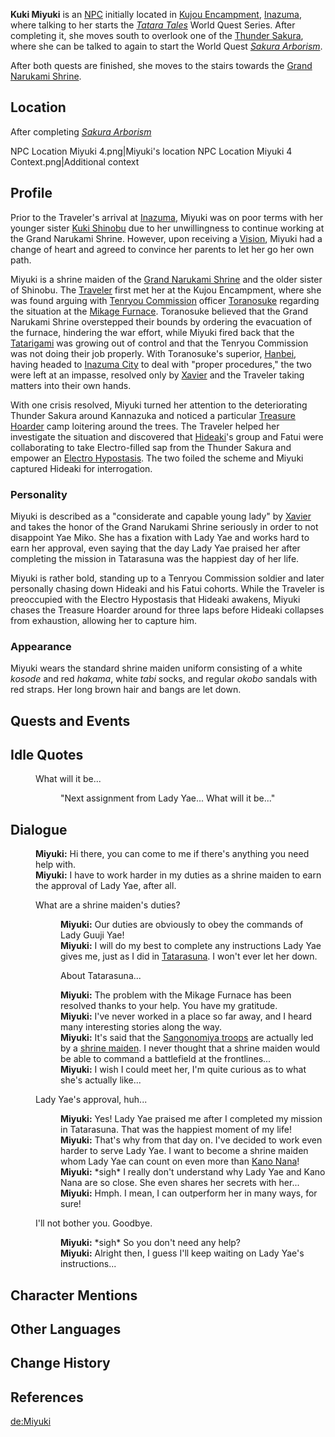 {{Character Infobox
|type             = NPC
|image            = NPC Miyuki.png
|region           = Inazuma
|affiliation      = Grand Narukami Shrine
|affiliation2     = Kuki Clan
|title            = Shrine Maiden
|mother           = Mrs. Kuki
|sibling          = Kuki Shinobu
}}
'''Kuki Miyuki''' {{Lang|ja=幸}} is an [[NPC]] initially located in [[Kujou Encampment]], [[Inazuma]], where talking to her starts the ''[[Tatara Tales]]'' World Quest Series. After completing it, she moves south to overlook one of the [[Thunder Sakura]], where she can be talked to again to start the World Quest ''[[Sakura Arborism]]''.

After both quests are finished, she moves to the stairs towards the [[Grand Narukami Shrine]].

==Location==
;After completing ''[[Sakura Arborism]]''
<gallery>
NPC Location Miyuki 4.png|Miyuki's location
NPC Location Miyuki 4 Context.png|Additional context
</gallery>

==Profile==
Prior to the Traveler's arrival at [[Inazuma]], Miyuki was on poor terms with her younger sister [[Kuki Shinobu]] due to her unwillingness to continue working at the Grand Narukami Shrine. However, upon receiving a [[Vision]], Miyuki had a change of heart and agreed to convince her parents to let her go her own path.

Miyuki is a shrine maiden of the [[Grand Narukami Shrine]] and the older sister of Shinobu. The [[Traveler]] first met her at the Kujou Encampment, where she was found arguing with [[Tenryou Commission]] officer [[Toranosuke]] regarding the situation at the [[Mikage Furnace]]. Toranosuke believed that the Grand Narukami Shrine overstepped their bounds by ordering the evacuation of the furnace, hindering the war effort, while Miyuki fired back that the [[Tatarigami]] was growing out of control and that the Tenryou Commission was not doing their job properly. With Toranosuke's superior, [[Hanbei]], having headed to [[Inazuma City]] to deal with "proper procedures," the two were left at an impasse, resolved only by [[Xavier]] and the Traveler taking matters into their own hands.

With one crisis resolved, Miyuki turned her attention to the deteriorating Thunder Sakura around Kannazuka and noticed a particular [[Treasure Hoarder]] camp loitering around the trees. The Traveler helped her investigate the situation and discovered that [[Hideaki]]'s group and Fatui were collaborating to take Electro-filled sap from the Thunder Sakura and empower an [[Electro Hypostasis]]. The two foiled the scheme and Miyuki captured Hideaki for interrogation.

===Personality===
Miyuki is described as a "considerate and capable young lady" by [[Xavier]] and takes the honor of the Grand Narukami Shrine seriously in order to not disappoint Yae Miko. She has a fixation with Lady Yae and works hard to earn her approval, even saying that the day Lady Yae praised her after completing the mission in Tatarasuna was the happiest day of her life.

Miyuki is rather bold, standing up to a Tenryou Commission soldier and later personally chasing down Hideaki and his Fatui cohorts. While the Traveler is preoccupied with the Electro Hypostasis that Hideaki awakens, Miyuki chases the Treasure Hoarder around for three laps before Hideaki collapses from exhaustion, allowing her to capture him.

===Appearance===
Miyuki wears the standard shrine maiden uniform consisting of a white ''kosode'' and red ''hakama'', white ''tabi'' socks, and regular ''okobo'' sandals with red straps. Her long brown hair and bangs are let down.

==Quests and Events==
{{Quests and Events}}

==Idle Quotes==
{{Dialogue start}}
: {{DIcon|Idle}} What will it be...
:: {{A|VO Miyuki 01.ogg}} "Next assignment from Lady Yae... What will it be..."
{{Dialogue end}}

==Dialogue==
{{Dialogue start}}
:'''Miyuki:''' Hi there, you can come to me if there's anything you need help with.
:'''Miyuki:''' I have to work harder in my duties as a shrine maiden to earn the approval of Lady Yae, after all.
:{{DIcon}} What are a shrine maiden's duties?
::'''Miyuki:''' Our duties are obviously to obey the commands of Lady Guuji Yae!
::'''Miyuki:''' I will do my best to complete any instructions Lady Yae gives me, just as I did in [[Tatarasuna]]. I won't ever let her down.
::{{DIcon}} About Tatarasuna...
::'''Miyuki:''' The problem with the Mikage Furnace has been resolved thanks to your help. You have my gratitude.
::'''Miyuki:''' I've never worked in a place so far away, and I heard many interesting stories along the way.
::'''Miyuki:''' It's said that the [[Watatsumi Army|Sangonomiya troops]] are actually led by a [[Sangonomiya Kokomi|shrine maiden]]. I never thought that a shrine maiden would be able to command a battlefield at the frontlines...
::'''Miyuki:''' I wish I could meet her, I'm quite curious as to what she's actually like...
:{{DIcon}} Lady Yae's approval, huh...
::'''Miyuki:''' Yes! Lady Yae praised me after I completed my mission in Tatarasuna. That was the happiest moment of my life!
::'''Miyuki:''' That's why from that day on. I've decided to work even harder to serve Lady Yae. I want to become a shrine maiden whom Lady Yae can count on even more than [[Kano Nana]]!
::'''Miyuki:''' *sigh* I really don't understand why Lady Yae and Kano Nana are so close. She even shares her secrets with her...
::'''Miyuki:''' Hmph. I mean, I can outperform her in many ways, for sure!
:{{DIcon}} I'll not bother you. Goodbye.
::'''Miyuki:''' *sigh* So you don't need any help?
::'''Miyuki:''' Alright then, I guess I'll keep waiting on Lady Yae's instructions...
{{Dialogue end}}

==Character Mentions==
{{Character Mentions}}

==Other Languages==
{{Other Languages
|default_hidden = 1
|en      = Miyuki
|zhs     = 阿幸
|zhs_rm  = Ā Xìng
|zht     = 阿幸
|zht_rm  = Ā Xìng
|ja      = 幸
|ja_rm   = Miyuki<ref>{{Ref/VO|Yae Miko|久岐忍について…|ja}}</ref>
|ko      = 미유키
|ko_rm   = Miyuki
|es      = Miyuki
|fr      = Miyuki
|ru      = Миюки
|th      = Miyuki
|vi      = Miyuki
|de      = Miyuki
|id      = Miyuki
|pt      = Miyuki
|tr      = Miyuki
|it      = Miyuki
}}

==Change History==
{{Change History|2.0}}

==References==
{{Reflist}}

[[de:Miyuki]]